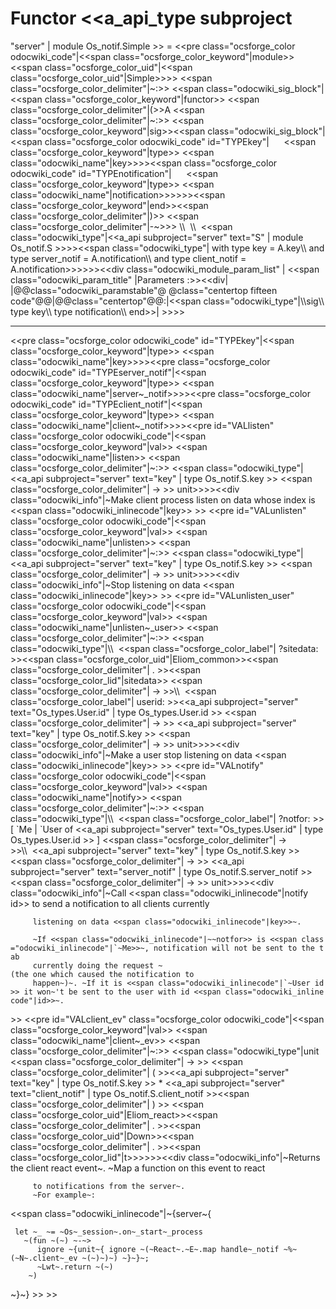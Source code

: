 =Functor <<a_api_type subproject="server" | module Os_notif.Simple >> =
<<pre class="ocsforge_color odocwiki_code"|<<span class="ocsforge_color_keyword"|module>> <<span class="ocsforge_color_uid"|<<span class="ocsforge_color_uid"|Simple>>>> <<span class="ocsforge_color_delimiter"|~:>> <<span class="odocwiki_sig_block"|<<span class="ocsforge_color_keyword"|functor>> <<span class="ocsforge_color_delimiter"|(>>A <<span class="ocsforge_color_delimiter"|~:>> <<span class="ocsforge_color_keyword"|sig>><<span class="odocwiki_sig_block"|<<span class="ocsforge_color odocwiki_code" id="TYPEkey"|      <<span class="ocsforge_color_keyword"|type>> <<span class="odocwiki_name"|key>>>><<span class="ocsforge_color odocwiki_code" id="TYPEnotification"|      <<span class="ocsforge_color_keyword"|type>> <<span class="odocwiki_name"|notification>>>>>><<span class="ocsforge_color_keyword"|end>><<span class="ocsforge_color_delimiter"|)>> <<span class="ocsforge_color_delimiter"|-~>>> \\  \\  <<span class="odocwiki_type"|<<a_api subproject="server" text="S" | module Os_notif.S >>>><<span class="odocwiki_type"|  with type key = A.key\\     and type server_notif = A.notification\\     and type client_notif = A.notification>>>>>><<div class="odocwiki_module_param_list" | <<span class="odocwiki_param_title" |Parameters :>><<div|
|@@class="odocwiki_paramstable"@ @class="centertop fifteen code"@@{{{A}}}|@@class="centertop"@@:|<<span class="odocwiki_type"|\\sig\\      type key\\      type notification\\    end>>|
>>>>

----
<<pre class="ocsforge_color odocwiki_code" id="TYPEkey"|<<span class="ocsforge_color_keyword"|type>> <<span class="odocwiki_name"|key>>>><<pre class="ocsforge_color odocwiki_code" id="TYPEserver_notif"|<<span class="ocsforge_color_keyword"|type>> <<span class="odocwiki_name"|server~_notif>>>><<pre class="ocsforge_color odocwiki_code" id="TYPEclient_notif"|<<span class="ocsforge_color_keyword"|type>> <<span class="odocwiki_name"|client~_notif>>>><<pre id="VALlisten" class="ocsforge_color odocwiki_code"|<<span class="ocsforge_color_keyword"|val>> <<span class="odocwiki_name"|listen>> <<span class="ocsforge_color_delimiter"|~:>> <<span class="odocwiki_type"|<<a_api subproject="server" text="key" | type Os_notif.S.key >> <<span class="ocsforge_color_delimiter"| -> >> unit>>>><<div class="odocwiki_info"|~Make client process listen on data whose index is <<span class="odocwiki_inlinecode"|key>>
>>
<<pre id="VALunlisten" class="ocsforge_color odocwiki_code"|<<span class="ocsforge_color_keyword"|val>> <<span class="odocwiki_name"|unlisten>> <<span class="ocsforge_color_delimiter"|~:>> <<span class="odocwiki_type"|<<a_api subproject="server" text="key" | type Os_notif.S.key >> <<span class="ocsforge_color_delimiter"| -> >> unit>>>><<div class="odocwiki_info"|~Stop listening on data <<span class="odocwiki_inlinecode"|key>>
>>
<<pre id="VALunlisten_user" class="ocsforge_color odocwiki_code"|<<span class="ocsforge_color_keyword"|val>> <<span class="odocwiki_name"|unlisten~_user>> <<span class="ocsforge_color_delimiter"|~:>> <<span class="odocwiki_type"|\\  <<span class="ocsforge_color_label"| ?sitedata: >><<span class="ocsforge_color_uid"|Eliom_common>><<span class="ocsforge_color_delimiter"| . >><<span class="ocsforge_color_lid"|sitedata>> <<span class="ocsforge_color_delimiter"| -> >>\\  <<span class="ocsforge_color_label"| userid: >><<a_api subproject="server" text="Os_types.User.id" | type Os_types.User.id >> <<span class="ocsforge_color_delimiter"| -> >> <<a_api subproject="server" text="key" | type Os_notif.S.key >> <<span class="ocsforge_color_delimiter"| -> >> unit>>>><<div class="odocwiki_info"|~Make a user stop listening on data <<span class="odocwiki_inlinecode"|key>>
>>
<<pre id="VALnotify" class="ocsforge_color odocwiki_code"|<<span class="ocsforge_color_keyword"|val>> <<span class="odocwiki_name"|notify>> <<span class="ocsforge_color_delimiter"|~:>> <<span class="odocwiki_type"|\\  <<span class="ocsforge_color_label"| ?notfor: >>[ `Me | `User of <<a_api subproject="server" text="Os_types.User.id" | type Os_types.User.id >> ] <<span class="ocsforge_color_delimiter"| -> >>\\  <<a_api subproject="server" text="key" | type Os_notif.S.key >> <<span class="ocsforge_color_delimiter"| -> >> <<a_api subproject="server" text="server_notif" | type Os_notif.S.server_notif >> <<span class="ocsforge_color_delimiter"| -> >> unit>>>><<div class="odocwiki_info"|~Call <<span class="odocwiki_inlinecode"|notify id>> to send a notification to all clients currently
      listening on data <<span class="odocwiki_inlinecode"|key>>~.


      ~If <<span class="odocwiki_inlinecode"|~~notfor>> is <<span class="odocwiki_inlinecode"|`~Me>>~, notification will not be sent to the tab
      currently doing the request ~(the one which caused the notification to
      happen~)~. ~If it is <<span class="odocwiki_inlinecode"|`~User id>> it won~'t be sent to the user with id <<span class="odocwiki_inlinecode"|id>>~.
>>
<<pre id="VALclient_ev" class="ocsforge_color odocwiki_code"|<<span class="ocsforge_color_keyword"|val>> <<span class="odocwiki_name"|client~_ev>> <<span class="ocsforge_color_delimiter"|~:>> <<span class="odocwiki_type"|unit <<span class="ocsforge_color_delimiter"| -> >> <<span class="ocsforge_color_delimiter"| ( >><<a_api subproject="server" text="key" | type Os_notif.S.key >> * <<a_api subproject="server" text="client_notif" | type Os_notif.S.client_notif >><<span class="ocsforge_color_delimiter"| ) >> <<span class="ocsforge_color_uid"|Eliom_react>><<span class="ocsforge_color_delimiter"| . >><<span class="ocsforge_color_uid"|Down>><<span class="ocsforge_color_delimiter"| . >><<span class="ocsforge_color_lid"|t>>>>>><<div class="odocwiki_info"|~Returns the client react event~. ~Map a function on this event to react
      to notifications from the server~.
      ~For example~:
<<span class="odocwiki_inlinecode"|~{server~{
  let ~_ ~= ~Os~_session~.on~_start~_process
    ~(fun ~(~) ~-~>
       ignore ~{unit~{ ignore ~(~React~.~E~.map handle~_notif ~%~(~N~.client~_ev ~(~)~)~) ~}~}~;
       ~Lwt~.return ~(~)
     ~)
~}~}
>>
>>
